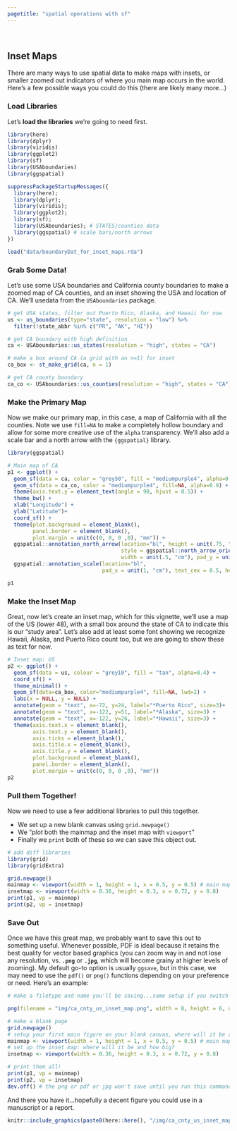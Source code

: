 ```yaml
---
pagetitle: "spatial operations with sf"
---
```


<br>

## Inset Maps

There are many ways to use spatial data to make maps with insets, or smaller zoomed out indicators of where you main map occurs in the world. Here's a few possible ways you could do this (there are likely many more...)

### Load Libraries 

Let's **load the libraries** we're going to need first.

```r

library(here)
library(dplyr)
library(viridis)
library(ggplot2)
library(sf)
library(USAboundaries)
library(ggspatial)


```


```r

suppressPackageStartupMessages({
  library(here);
  library(dplyr);
  library(viridis);
  library(ggplot2);
  library(sf);
  library(USAboundaries); # STATES/counties data
  library(ggspatial) # scale bars/north arrows
})

load("data/boundaryDat_for_inset_maps.rda")
```

### Grab Some Data!

Let's use some USA boundaries and California county boundaries to make a zoomed map of CA counties, and an inset showing the USA and location of CA. We'll usedata from the `USAboundaries` package.

```r

# get USA states, filter out Puerto Rico, Alaska, and Hawaii for now
us <- us_boundaries(type="state", resolution = "low") %>% 
  filter(!state_abbr %in% c("PR", "AK", "HI"))

# get CA boundary with high definition
ca <- USAboundaries::us_states(resolution = "high", states = "CA")

# make a box around CA (a grid with an n=1) for inset
ca_box <- st_make_grid(ca, n = 1)

# get CA county boundary
ca_co <- USAboundaries::us_counties(resolution = "high", states = "CA")

```

### Make the Primary Map

Now we make our primary map, in this case, a map of California with all the counties. Note we use `fill=NA` to make a completely hollow boundary and allow for some more creative use of the `alpha` transparency. We'll also add a scale bar and a north arrow with the `{ggspatial}` library.

```r

library(ggspatial)

# Main map of CA
p1 <- ggplot() + 
  geom_sf(data = ca, color = "grey50", fill = "mediumpurple4", alpha=0.6) +
  geom_sf(data = ca_co, color = "mediumpurple4", fill=NA, alpha=0.9) +
  theme(axis.text.y = element_text(angle = 90, hjust = 0.5)) +
  theme_bw() + 
  xlab("Longitude") + 
  ylab("Latitude")+
  coord_sf() + 
  theme(plot.background = element_blank(),
        panel.border = element_blank(),
        plot.margin = unit(c(0, 0, 0 ,0), "mm")) + 
  ggspatial::annotation_north_arrow(location="bl", height = unit(.75, "cm"),
                                    style = ggspatial::north_arrow_orienteering(text_size = 8),
                                    width = unit(.5, "cm"), pad_y = unit(0.4, "cm")) +
  ggspatial::annotation_scale(location="bl", 
                              pad_x = unit(1, "cm"), text_cex = 0.5, height = unit(0.2, "cm"))

p1
```

### Make the Inset Map

Great, now let's create an inset map, which for this vignette, we'll use a map of the US (lower 48), with a small box around the state of CA to indicate this is our "study area". Let's also add at least some font showing we recognize Hawaii, Alaska, and Puerto Rico count too, but we are going to show these as text for now. 

```r

# Inset map: US
p2 <- ggplot() + 
  geom_sf(data = us, colour = "grey10", fill = "tan", alpha=0.4) +
  coord_sf() +
  theme_minimal() + 
  geom_sf(data=ca_box, color="mediumpurple4", fill=NA, lwd=2) +
  labs(x = NULL, y = NULL) +
  annotate(geom = "text", x=-72, y=24, label="*Puerto Rico", size=3)+
  annotate(geom = "text", x=-122, y=51, label="*Alaska", size=3) +
  annotate(geom = "text", x=-122, y=26, label="*Hawaii", size=3) +
  theme(axis.text.x = element_blank(),
        axis.text.y = element_blank(),
        axis.ticks = element_blank(),
        axis.title.x = element_blank(),
        axis.title.y = element_blank(),
        plot.background = element_blank(),
        panel.border = element_blank(),
        plot.margin = unit(c(0, 0, 0 ,0), "mm"))
p2
```

### Pull them Together!

Now we need to use a few additional libraries to pull this together.

 - We set up a new blank canvas using `grid.newpage()`
 - We "*plot* both the mainmap and the inset map with `viewport`"
 - Finally we `print` both of these so we can save this object out.
 
```r

# add diff libraries
library(grid)
library(gridExtra)

grid.newpage()
mainmap <- viewport(width = 1, height = 1, x = 0.5, y = 0.5) # main map
insetmap <- viewport(width = 0.36, height = 0.3, x = 0.72, y = 0.8)
print(p1, vp = mainmap) 
print(p2, vp = insetmap)


```

### Save Out

Once we have this great map, we probably want to save this out to something useful. Whenever possible, PDF is ideal because it retains the best quality for vector based graphics (you can zoom way in and not lose any resolution, vs. **`.png`** or **`.jpg`**, which will become grainy at higher levels of zooming). My default go-to option is usually `ggsave`, but in this case, we may need to use the `pdf()` or `png()` functions depending on your preference or need. Here's an example:

```r

# make a filetype and name you'll be saving...same setup if you switch this to "pdf()"

png(filename = "img/ca_cnty_us_inset_map.png", width = 8, height = 6, units = "in", res=300)

# make a blank page
grid.newpage()
# setup your first main figure on your blank canvas, where will it be and how big?
mainmap <- viewport(width = 1, height = 1, x = 0.5, y = 0.5) # main map
# set up the inset map: where will it be and how big?
insetmap <- viewport(width = 0.36, height = 0.3, x = 0.72, y = 0.8)

# print them all!
print(p1, vp = mainmap) 
print(p2, vp = insetmap)
dev.off() # the png or pdf or jpg won't save until you run this command!
```

And there you have it...hopefully a decent figure you could use in a manuscript or a report. 

```r

knitr::include_graphics(paste0(here::here(), "/img/ca_cnty_us_inset_map.png"))

```
